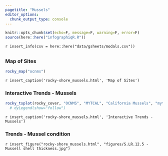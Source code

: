 ```yaml
---
pagetitle: "Mussels"
editor_options: 
  chunk_output_type: console
---
```


```r
knitr::opts_chunk$set(echo=F, message=F, warning=F, error=F)
source(here::here("infographiqR.R"))
```

`r insert_info(csv = here::here("data/gsheets/modals.csv"))`

## {.tabset}

### Map of Sites

```r
rocky_map("ocnms")
```

`r insert_caption('rocky-shore_mussels.html', 'Map of Sites')`

### Interactive Trends - Mussels  {.active}

```r
rocky_tsplot(rocky_cover, "OCNMS", "MYTCAL", "California Mussels", "mytilus") # %>%
  # dyLegend(show="follow")
```

`r insert_caption('rocky-shore_mussels.html', 'Interactive Trends - Mussels')`

### Trends - Mussel condition

`r insert_figure("rocky-shore_mussels.html", "figures/S.LR.12.5 - Mussell shell thickness.jpg")`

